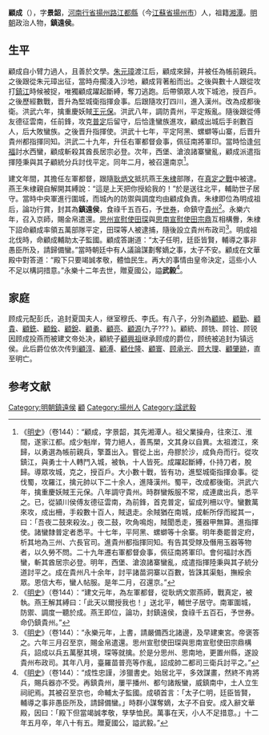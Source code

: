 '''顧成'''（{{bd|1330年||1414年|catIdx=}}），字'''景韶'''，[[河南行省|河南行省]][[揚州路|揚州路]][[江都縣|江都縣]]（今[[江蘇省|江蘇省]][[揚州市|揚州市]]）人，祖籍[[湘潭|湘潭]]。[[明朝|明朝]]政治人物，'''鎮遠侯'''。

==生平==
顧成自小臂力過人，且善於文學。[[朱元璋|朱元璋]]渡江后，顧成來歸，并被任為帳前親兵。之後跟從朱元璋出征，當時舟擱淺入沙地，顧成背著船而出。之後與數十人跟從攻打[[鎮江|鎮江]]時候被捉，唯獨顧成躍起斷縛，奪刀逃跑。后帶領眾人攻下城池，授百戶。之後歷經數戰，晋升為堅城衛指揮僉事。后跟隨攻打四川，進入漢州。改為成都後衛。洪武六年，擒重慶妖賊[[王元保|王元保]]。洪武八年，調防貴州，平定叛亂。隨後跟從傅友德征雲南，任前鋒，攻克[[普定|普定]]后留守，后恰逢蠻族進攻，顧成出城后手剎數百人，后大敗蠻族。之後晋升指揮使。洪武十七年，平定阿黑、螺螄等山寨，后晋升貴州都指揮同知。洪武二十九年，升任右軍都督僉事，佩征南將軍印。當時恰逢[[何福_(明朝)|何福]]討水西蠻，顧成斬殺其酋長居宗必登。次年，西堡、滄浪諸寨蠻亂，顧成派遣指揮陸秉與其子顧統分兵討伐平定。同年二月，被召還南京<ref>《[[明史|明史]]》（卷144）：“顧成，字景韶，其先湘潭人。祖父業操舟，往來江、淮間，遂家江都。成少魁岸，膂力絕人，善馬槊，文其身以自異。太祖渡江，來歸，以勇選為帳前親兵，擎蓋出入。嘗從上出，舟膠於沙，成負舟而行。從攻鎮江，與勇士十人轉鬥入城，被執，十人皆死。成躍起斷縛，仆持刀者，脫歸。導眾攻城，克之，授百戶。大小數十戰，皆有功，進堅城衛指揮僉事。從伐蜀，攻羅江，擒元帥以下二十余人，進降漢州。蜀平，改成都後衛。洪武六年，擒重慶妖賊王元保。八年調守貴州。時群蠻叛服不常，成連歲出兵，悉平之。已，從潁川侯傅友德征雲南，為前鋒，首克普定，留成列柵以守。蠻數萬來攻，成出柵，手殺數十百人，賊退走。余賊猶在南城，成斬所俘而縱其一，曰：「吾夜二鼓來殺汝。」夜二鼓，吹角鳴炮，賊聞悉走，獲器甲無算。進指揮使。諸蠻隸普定者悉平。十七年，平阿黑、螺螄等十余寨。明年奏罷普定府，析其地為三州、六長官司。進貴州都指揮同知。有告其受賕及僭用玉器等物者，以久勞不問。二十九年遷右軍都督僉事，佩征南將軍印。會何福討水西蠻，斬其酋居宗必登。明年，西堡、滄浪諸寨蠻亂，成遣指揮陸秉與其子統分道討平之。成在貴州凡十余年，討平諸苗洞寨以百數，皆誅其渠魁，撫綏余眾。恩信大布，蠻人帖服。是年二月，召還京。”</ref>。

建文年間，其擔任左軍都督，跟隨[[耿炳文|耿炳文]]抵抗燕王[[朱棣|朱棣]]部隊，在[[真定之戰|真定之戰]]中被逮。燕王朱棣親自解開其縛說：“這是上天把你授給我的！”於是送往北平，輔助世子居守。當時中央軍進行圍城，而城內的防禦與調度均由顧成負責。朱棣即位為明成祖后，論功行賞，封其為'''鎮遠侯'''，食祿千五百石，予[[世券|世券]]，命鎮守[[貴州|貴州]]<ref>《[[明史|明史]]》（卷144）：“建文元年，為左軍都督，從耿炳文禦燕師，戰真定，被執。燕王解其縛曰：「此天以爾授我也！」送北平，輔世子居守。南軍圍城，防禦、調度一聽於成。燕王即位，論功，封鎮遠侯，食祿千五百石，予世券。命仍鎮貴州。”</ref>。永樂六年，召入京師，賜金帛遣還。[[思州土司|思州宣慰使]][[田琛|田琛]]與[[思南土司|思南宣慰使]][[田宗鼎|田宗鼎]]互相構釁，朱棣下詔命顧成率領五萬部隊平定，田琛等人被逮捕，隨後設立貴州布政司<ref>《[[明史|明史]]》（卷144）：“永樂元年，上書，請嚴備西北諸邊，及早建東宮。帝褒答之。六年三月召至京，賜金帛遣還。思州宣慰使田琛與思南宣慰使田宗鼎構兵，詔成以兵五萬壓其境，琛等就擒。於是分思州、思南地，更置州縣，遂設貴州布政司。其年八月，臺羅苗普亮等作亂，詔成帥二都司三衛兵討平之。”</ref>。明成祖北伐時，命顧成輔助太子監國。顧成答謝道：“太子任明，廷臣皆賢，輔導之事非愚臣所及，請歸備蠻。”當時朝廷中有人議論謀劃奪嫡之事，太子不安。顧成在文華殿中對答道：“殿下只要竭誠孝敬，體恤民生。再大的事情由皇帝決定，這些小人不足以構詞措意。”永樂十二年去世，贈夏國公，謚'''武毅'''<ref>《[[明史|明史]]》（卷144）：“成性忠謹，涉獵書史。始居北平，多效謀畫，然終不肯將兵，賜兵器亦不受。再鎮貴州，屢平播州、都勻諸叛蠻，威鎮南中，土人立生祠祀焉。其被召至京也，命輔太子監國。成頓首言：「太子仁明，廷臣皆賢，輔導之事非愚臣所及，請歸備蠻。」時群小謀奪嫡，太子不自安。成入辭文華殿，因曰：「殿下但當竭誠孝敬，孳孳恤民。萬事在天，小人不足措意。」十二年五月卒，年八十有五。贈夏國公，謚武毅。”</ref>。

==家庭==
顾成元配彭氏，追封夏国夫人，继室穆氏、李氏。有八子，分別為[[顧統|顧統]]、[[顧勤|顧勤]]、[[顧貴|顧貴]]、[[顧銑|顧銑]]、[[顧銓|顧銓]]、[[顧銳|顧銳]]、[[顧勇|顧勇]]、[[顧亮|顧亮]]、[[顧源|顧源]](九子??? )。顧統、顾铣、顾铨、顾锐因顾成投燕而被建文帝处决，顧統子[[顧興祖|顧興祖]]继承顾成的爵位，顾统被追封为镇远侯。此后爵位依次传到[[顧淳|顧淳]]、[[顧溥|顧溥]]、[[顧仕隆|顧仕隆]]、[[顧寰|顧寰]]、[[顾承光|顾承光]]、[[顾大理|顾大理]]、[[顧肇跡|顧肇跡]]，直至明亡。

==参考文献==
{{wikisource|明史/卷144}}
<div class="references-small">
<references />
</div>

[[Category:明朝鎮遠侯|Category:明朝鎮遠侯]]
[[Category:靖難之役人物|顧]]
[[Category:揚州人|Category:揚州人]]
[[Category:諡武毅|Category:諡武毅]]